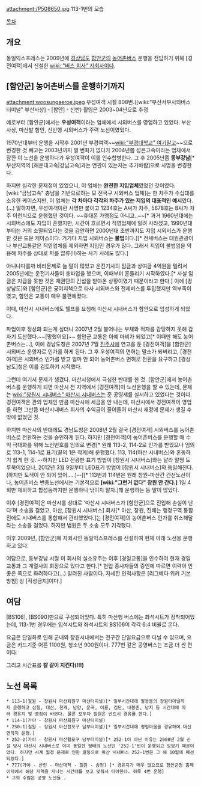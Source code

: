 attachment:/P508650.jpg
113-1번의 모습

[[목차]]
== 개요 ==
동일익스프레스는 2009년에 [[경상남도]] [[함안군]]의 [[농어촌버스]] 운행을 전담하기 위해 [경전여객]에서 신설한 [[wiki: "버스 회사" 자회사]]이다.

== [함안군] 농어촌버스를 운행하기까지 ==
attachment:woosungaeroe.jpeg
우성여객 시절 808번.([wiki:"부산서부시외버스터미널" 부산사상] - [함안] - 신반) 촬영은 2003~04년으로 추정

예로부터 [함안군]에서는 '''우성여객'''이라는 업체에서 시외버스를 영업하고 있었다. 부산사상, 마산발 함안, 신반행 시외버스가 주력 노선이였었다.

1970년대부터 운행을 시작후 2001년 부경여객~~[[wiki:"부경대학교" 여기말고]]~~으로 변경한 것 빼고는 2003년까지 별 변화가 없다가 2004년쯤 성은고속이라는 업체에서 잠깐 이 노선을 운행하다가 우성여객이 이를 인수합병한다.
그 후 2005년쯤 '''동부강남'''[* 부산지역의 [해운대고속|강남고속]과는 연관이 있는지는 추가바람]으로 사명을 변경한다.

하지만 심각한 문제점이 있었으니, 이 업체는 '''완전한 지입업체'''였었던 것이였다. [wiki:"금남고속" 충남을 기반으로하는 모 전국구 시외버스 업체]는 한 차주가 수십대를 소유한 케이스지만, 이 업체는 '''각 차마다 각각의 차주가 있는 지입의 대표적인 예시'''였다.(...) 말하자면, 우성여객이란 사명만 붙이고 1234호는 A씨가 차주, 5678호는 B씨가 차주 이런식으로 운행했던 것이다. ~~휴대폰 가맹점도 아니고..~~[* 과거 1960년대에는 시외버스에도 지입이 흔했지만, 시간이 흐르면서 직영업체에 밀려 사라졌고, 1990년대부터는 거의 소멸되었다는 것을 감안하면 2000년대 초반까지도 지입 시외버스가 운행한 것은 드문 케이스이다. 거기다 지입 시외버스는 '''불법'''이다.][* 전세버스는 대원관광이나 부산교통같은 직영업체를 제외하면 지입인 경우가 많다. 그래서 지입이 불법임을 악용해 차주를 상대로 차를 압류(!!)하는 사기 사례도 많다.]

아니나다를까 비리문제로 늘 말이 많았고 운전기사의 임금과 상여금 4억원을 밀려서 2005년에는 운전기사들이 총파업을 했으며, 이때부터 흔들리기 시작하였다.[* 사실 임금은 지급을 못한 것은 채권단의 간섭을 받아온 상황이였기 때문이라고 한다.]
이에 [경상남도]와 [함안군]은 궁여지책으로 타사 시외버스와 전세버스를 투입했지만 역부족이였고, 함안은 교통이 매우 불편해졌다.

이때, 마산시 시내버스에도 헬프를 요청해 마산시 시내버스가 함안으로 입성하게 되었다.

파업이후 정상화 되는게 싶더니 2007년 2월 불어나는 부채와 적자를 감당하지 못해 갑자기 도산했다.~~[망했어요]~~ 함안군 교통은 아예 마비가 되었고[* 이때만 해도 농어촌버스는...], 이에 경남도청은 2007년 7월 [[진주시]]에 연고를 둔 [경전여객]을 [함안군] 시외버스 운영자로 인가를 하게 된다. 그 후 우성여객의 면허는 말소가 되버리고, [경전여객]은 시외버스 인가를 받고 얼마 안 되어 농어촌버스 면허로 전환을 요구하고 [경상남도]청은 이를 검토하기 시작했다.

그런데 여기서 문제가 생겼다. 마산시청에서 극심한 반대를 한 것. [함안군]에서 농어촌버스를 운행하게 되면 마산시 전 지역에서 [경전여객]이 노선운행을 할 수 있는데, 문제는 [[wiki:"창원시 시내버스" 마산시 시내버스]]는 준 공영제를 실시하고 있었다는 것이다. 경전여객은 관외 업체인 만큼 마산시에 세금을 안 내는데, 마산시에서 경전여객이 영업을 하면 그만큼 마산시내버스 회사의 수익금이 줄어들어 마산시 재정에 문제가 생길 수밖에 없었던 것.

하지만 마산시의 반대에도 경남도청은 2008년 2월 결국 [경전여객] 시외버스를 농어촌버스로 전환하는 것을 승인하게 된다. 하지만 [경전여객]이 농어촌버스를 운행할 때 수익 극대화를 위해 노선번호를 임의로 변경[* 원래 113-2, 114-2로 인가를 받았으나 임의로 113-1, 114-1로 표기(끝의 1은 작게)해 운행했다. 113, 114(마산 시내버스)와 혼동하기 쉽게 한 것. --하지만 LED 전광판 표기 방법이 [창원시 시내버스]와는 달라 말짱 도루묵이었으나, 2012년 3월 9일부터 LED표기 방법이 [창원시 시내버스]와 동일해진다.(하지만 도색이 안 되어 있어.....)--][* 113번과 114번은 원래 창원-마산간 간선노선이나, 농어촌버스 변종노선에서는 기본적으로 '''[wiki:"그런거 없다" 창원 안 간다.]''' 1일 4회만 제외하고 합성동까지만 운행하니 낚이지 말자.]해 운행하는 등 말이 많았다.

이후 [경전여객]은 마산시를 상대로 '마산시 시내버스가 [함안군]으로 진입해 손실이 난다'며 소송을 걸었고, 마산, [창원시 시내버스] 회사[* 마산, 창원, 진해는 행정구역 통합 전에도 시내버스를 통합해서 관리했었다.]는 [경전여객]의 농어촌버스 인가를 취소해달라는 소송을 걸었다. 하지만 법원은 두 소송 모두 기각했다.

이후 2009년, [함안군]에 자회사인 동일익스프레스를 신설하여 현재 아래 노선을 운행하고 있다.

여담으로, 동부강남 시절 이 회사의 실소유주는 이후 [경일교통]을 인수하여 현재 경일교통과 그 계열사의 회장으로 있다고 한다.[* 현업 종사자들의 증언에 따르면 이력이 안 좋은 쪽으로 화려하다고(...) 알려진 사람이다. 자세한 인적사항은 [리그베다 위키 기본방침] 상 [작성금지]이다.]
== 여담 ==

[BS106], [BS090]만으로 구성되어있다. 특히 마산행 버스에는 좌석시트가 장착되어있는데, 113-1번 경우에는 입석시트와 좌석시트의 BS106이 각각 6:4 비율로 온다.

요금은 단일화로 인해 군내와 창원시내에서는 전구간 단일요금으로 다닐 수 있으며, 요금은 카드기준 어른 1100원, 청소년 900원이다. 777번 같은 공영버스는 조금 더 싼 편이다.

그리고 시간표를 '''칼 같이 지킨다(!!!)'''

== 노선 목록 ==

 * 113-1(칠원 - 창원시 마산회원구 마산터미널)[* 일부시간대에 팔용동의 창원터미널까지 운행하고 삼칠, 대산, 천계, 남양, 운곡, 이룡, 검단, 내봉촌, 남지 등 시간대에 따라 경유지 및 종점이 바뀐다. 물론 모두다 칠원은 반드시 경유를 한다.]
 * 114-1(가야 - 창원시 마산회원구 마산터미널)
 * 250-1(칠원 - 창원시 마산합포구 남부터미널)[* 일부시간대에 평림마을을 경유하여 대산면까지 운행.]
 * 252-2(가야 - 창원시 마산합포구 남부터미널)[* 252-1이 아닌 이유는 2008년 2월 신설 당시 마산시 시내버스로 이미 동일한 형태의 노선인 '252-1'번이 운행되고 있었기 때문이었다. 하지만 시계 월경 문제로 인한 갈등으로 마산 시내버스 252-1번은 그 해 10월에 폐선되었다.]
 * 777(가야 - 산인 - 마산대학 - 칠원 - 송정) [* 경유지가 매우 많으므로 함안군청 홈페이지에서 해당 지역을 지나는 시간대를 보고 맞춰서 타야한다. 하루 4번 운행]
 * 그외 수많은 공영 노선들..
